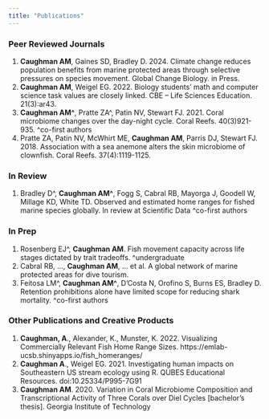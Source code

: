 ```yaml
---
title: "Publications"
---
```


### Peer Reviewed Journals

1. **Caughman AM**, Gaines SD, Bradley D. 2024. Climate change reduces population benefits from marine protected areas through selective pressures on species movement. Global Change Biology. in Press.
2. **Caughman AM**, Weigel EG. 2022. Biology students’ math and computer science task values are closely linked. CBE – Life Sciences Education. 21(3):ar43.
3.	**Caughman AM^**, Pratte ZA^, Patin NV, Stewart FJ. 2021. Coral microbiome changes over the day-night cycle. Coral Reefs. 40(3)921-935. ^co-first authors
4.	Pratte ZA, Patin NV, McWhirt ME, **Caughman AM**, Parris DJ, Stewart FJ. 2018. Association with a sea anemone alters the skin microbiome of clownfish. Coral Reefs. 37(4):1119-1125.

### In Review

1.	Bradley D^, **Caughman AM^**, Fogg S, Cabral RB, Mayorga J, Goodell W, Millage KD, White TD. Observed and estimated home ranges for fished marine species globally. In review at Scientific Data ^co-first authors

### In Prep

1.	Rosenberg EJ^, **Caughman AM**. Fish movement capacity across life stages dictated by trait tradeoffs. ^undergraduate
2.	Cabral RB, …, **Caughman AM**, ... et al. A global network of marine protected areas for dive tourism. 
3.	Feitosa LM^, **Caughman AM^**, D’Costa N, Orofino S, Burns ES, Bradley D. Retention prohibitions alone have limited scope for reducing shark mortality. ^co-first authors


### Other Publications and Creative Products
 
1.	**Caughman, A**., Alexander, K., Munster, K. 2022. Visualizing Commercially Relevant Fish Home Range Sizes. https://emlab-ucsb.shinyapps.io/fish_homeranges/
2.	**Caughman A**., Weigel EG. 2021. Investigating human impacts on Southeastern US stream ecology using R. QUBES Educational Resources. doi:10.25334/P995-7G91
3.	**Caughman AM**. 2020. Variation in Coral Microbiome Composition and Transcriptional Activity of Three Corals over Diel Cycles [bachelor’s thesis]. Georgia Institute of Technology

